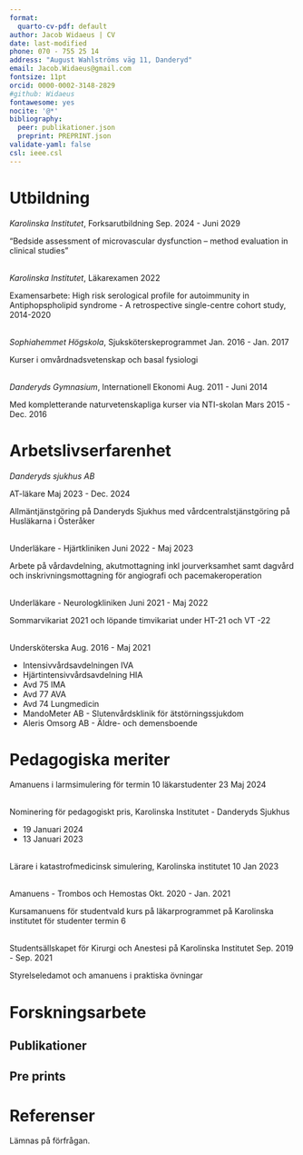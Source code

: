 ```yaml
---
format:
  quarto-cv-pdf: default
author: Jacob Widaeus | CV
date: last-modified
phone: 070 - 755 25 14
address: "August Wahlströms väg 11, Danderyd"
email: Jacob.Widaeus@gmail.com
fontsize: 11pt
orcid: 0000-0002-3148-2829
#github: Widaeus
fontawesome: yes
nocite: '@*'
bibliography: 
  peer: publikationer.json
  preprint: PREPRINT.json
validate-yaml: false
csl: ieee.csl
---
```

# Utbildning

*Karolinska Institutet*, Forksarutbildning \hfill Sep. 2024 - Juni 2029

"Bedside assessment of microvascular dysfunction – method evaluation in clinical studies"

\
*Karolinska Institutet*, Läkarexamen \hfill 2022

Examensarbete: High risk serological profile for autoimmunity in Antiphopspholipid syndrome - A retrospective single-centre cohort study, 2014-2020

\
*Sophiahemmet Högskola*, Sjuksköterskeprogrammet \hfill Jan. 2016 - Jan. 2017

Kurser i omvårdnadsvetenskap och basal fysiologi

\
*Danderyds Gymnasium*, Internationell Ekonomi \hfill Aug. 2011 - Juni 2014

Med kompletterande naturvetenskapliga kurser via NTI-skolan Mars 2015 - Dec. 2016

# Arbetslivserfarenhet

*Danderyds sjukhus AB*

AT-läkare \hfill Maj 2023 - Dec. 2024

Allmäntjänstgöring på Danderyds Sjukhus med vårdcentralstjänstgöring på Husläkarna i Österåker

\
Underläkare - Hjärtkliniken \hfill Juni 2022 - Maj 2023

Arbete på vårdavdelning, akutmottagning inkl jourverksamhet samt dagvård och inskrivningsmottagning för angiografi och pacemakeroperation

\
Underläkare - Neurologkliniken \hfill Juni 2021 - Maj 2022

Sommarvikariat 2021 och löpande timvikariat under HT-21 och VT -22

\
Undersköterska \hfill Aug. 2016 - Maj 2021

* Intensivvårdsavdelningen IVA
* Hjärtintensivvårdsavdelning HIA
* Avd 75 IMA
* Avd 77 AVA
* Avd 74 Lungmedicin
* MandoMeter AB - Slutenvårdsklinik för ätstörningssjukdom
* Aleris Omsorg AB - Äldre- och demensboende

\newpage

# Pedagogiska meriter

Amanuens i larmsimulering för termin 10 läkarstudenter \hfill 23 Maj 2024

\
Nominering för pedagogiskt pris, Karolinska Institutet - Danderyds Sjukhus

* 19 Januari 2024
* 13 Januari 2023

\
Lärare i katastrofmedicinsk simulering, Karolinska institutet \hfill 10 Jan 2023

\
Amanuens - Trombos och Hemostas \hfill Okt. 2020 - Jan. 2021

Kursamanuens för studentvald kurs på läkarprogrammet på Karolinska institutet för studenter termin 6

\
Studentsällskapet för Kirurgi och Anestesi på Karolinska Institutet \hfill Sep. 2019 - Sep. 2021

Styrelseledamot och amanuens i praktiska övningar

# Forskningsarbete
## Publikationer

::: {#refs-peer}
:::

## Pre prints

::: {#refs-preprint}
:::

# Referenser

Lämnas på förfrågan. 